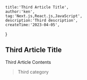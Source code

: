     title:'Third Article Title',
    author:'ken',
    tag:'Next.js,React.js,JavaScript',
    description:'Third description',
    createTime:'2023-04-05',
}


 
## Third Article Title

Third Article Contents


>    Third category



<BackToHome/>